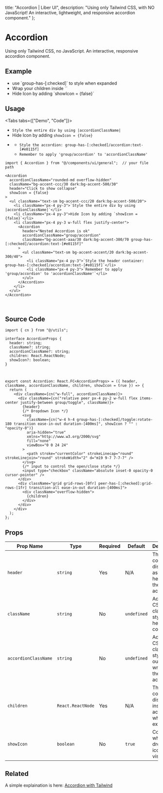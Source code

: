 
  title: "Accordion | Liber UI",
  description: "Using only Tailwind CSS, with NO JavaScript! An interactive, lightweight, and responsive accordion component."
};

# Accordion
Using only Tailwind CSS, no JavaScript. An interactive, responsive accordion component.


## Example

<ExampleBox>
  <div className="md:w-[500px] sm:w-[300px]">
    <Accordion accordionClassName="rounded-md overflow-hidden" className="bg-accent-ccc/30 dark:bg-accent-500/30" header="Click to show collapse">
      <ul className="text-sm bg-accent-ccc/20 dark:bg-accent-500/20">
        <li className="px-4 py-3">use `group-has-[:checked]` to style when expanded</li>
        <li className="px-4 py-3">Wrap your children inside `<Accordion></Accordion>`</li>
        <li className="px-4 py-3">Hide Icon by adding `showIcon = {false}`</li>
      </ul>
    </Accordion>
  </div>
</ExampleBox>

## Usage

<Tabs tabs={["Demo", "Code"]}>
  <Tab title="Demo">
    <div className="w-full flex justify-center sm:py-4 md:py-10">
      <div className="w-3/5">
        <Accordion accordionClassName="rounded-md overflow-hidden" className="bg-accent-ccc/30 dark:bg-accent-500/30" header="Click to show collapse" showIcon = {false}>
          <ul className="text-sm bg-accent-ccc/20 dark:bg-accent-500/20">
            <li className="px-4 py-3">`Style the entire div by using |accordionClassName|`</li>
            <li className="px-4 py-3">Hide Icon by adding `showIcon = {false}`</li>
            <li className="px-4 py-3 w-full flex justify-center">
              <Accordion header="Nested Accordion is ok" accordionClassName="group/accordion" className="bg-accent-aaa/30 dark:bg-accent-300/70 group-has-[:checked]/accordion:text-[#e0115f]" >
                <ul className="text-sm bg-accent-aaa/20 dark:bg-accent-300/40">
                  <li className="px-4 py-3">`Style the accordion: group-has-[:checked]/accordion:text-[#e0115f]`</li>
                  <li className="px-4 py-3">`Remember to apply 'group/accordion' to 'accordionClassName'`</li>
                </ul>
              </Accordion>
            </li>
          </ul>
        </Accordion>
      </div>
    </div>
  </Tab>
  <Tab title="Code">
```tsx
import { Accordion } from "@/components/ui/general";  // your file path

<Accordion 
  accordionClassName="rounded-md overflow-hidden" 
  className="bg-accent-ccc/30 dark:bg-accent-500/30" 
  header="Click to show collapse" 
  showIcon = {false}
>
  <ul className="text-sm bg-accent-ccc/20 dark:bg-accent-500/20">
    <li className="px-4 py-3">`Style the entire div by using |accordionClassName|`</li>
    <li className="px-4 py-3">Hide Icon by adding `showIcon = {false}`</li>
    <li className="px-4 py-3 w-full flex justify-center">
      <Accordion 
        header="Nested Accordion is ok" 
        accordionClassName="group/accordion" 
        className="bg-accent-aaa/30 dark:bg-accent-300/70 group-has-[:checked]/accordion:text-[#e0115f]" 
      >
        <ul className="text-sm bg-accent-accent/20 dark:bg-accent-300/40">
          <li className="px-4 py-3">`Style the header container: group-has-[:checked]/accordion:text-[#e0115f]`</li>
          <li className="px-4 py-3">`Remember to apply 'group/accordion' to 'accordionClassName'`</li>
        </ul>
      </Accordion>
    </li>
  </ul>
</Accordion>
```
  </Tab>
</Tabs>

<br />

<BlogTip text="In case you want to style the header container you can use: group-has-[:checked]/accordion:text-[#e0115f], but remember to add: accordionClassName='group/accordion'"/>

## Source Code

```tsx
import { cn } from "@/utils";

interface AccordionProps {
  header: string;
  className?: string;
  accordionClassName?: string;
  children: React.ReactNode;
  showIcon?: boolean;
}



export const Accordion: React.FC<AccordionProps> = ({ header, className, accordionClassName, children, showIcon = true }) => {
  return (
    <div className={cn("w-full", accordionClassName)}>
      <div className={cn("relative peer px-4 py-2 w-full flex items-center justify-between group/toggle", className)}>
        {header}
        {/* Dropdown Icon */}
        <svg
          className={cn("w-4 h-4 group-has-[:checked]/toggle:rotate-180 transition ease-in-out duration-[400ms]", showIcon ? "" : "opacity-0")}
          aria-hidden="true"
          xmlns="http://www.w3.org/2000/svg"
          fill="none"
          viewBox="0 0 24 24"
        >
          <path stroke="currentColor" strokeLinecap="round" strokeLinejoin="round" strokeWidth="2" d="m19 9-7 7-7-7" />
        </svg>
        {/* input to control the open/close state */}
        <input type="checkbox" className="absolute inset-0 opacity-0 cursor-pointer" />
      </div>
      <div className="grid grid-rows-[0fr] peer-has-[:checked]:grid-rows-[1fr] transition-all ease-in-out duration-[400ms]">
        <div className="overflow-hidden">
          {children}
        </div>
      </div>
    </div>
  );
};
```


## Props

| **Prop Name**       | **Type**          | **Required** | **Default** | **Description**                                                                 |
|---------------------|-------------------|--------------|-------------|---------------------------------------------------------------------------------|
| `header`            | `string`         | Yes          | N/A         | The text or content displayed as the header of the accordion.                  |
| `className`         | `string`         | No           | `undefined` | Additional CSS classes to style the header container.                          |
| `accordionClassName`| `string`         | No           | `undefined` | Additional CSS classes to style the outer wrapper of the accordion.            |
| `children`          | `React.ReactNode`| Yes          | N/A         | The content displayed inside the accordion when it is expanded.                |
| `showIcon`          | `boolean`        | No           | `true`      | Controls whether the dropdown icon is visible.                                 |

## Related

A simple explaination is here:  [Accordion with Tailwind](/blog/accordion-with-tailwindcss)